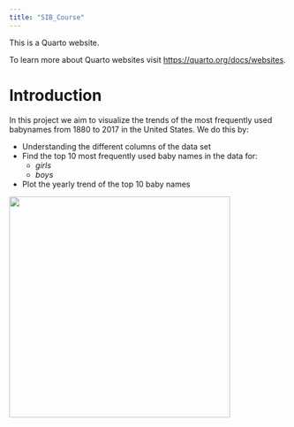 ```yaml
---
title: "SIB_Course"
---
```


This is a Quarto website.

To learn more about Quarto websites visit <https://quarto.org/docs/websites>.

# Introduction

In this project we aim to visualize the trends of the most frequently used babynames from 1880 to 2017 in the United States. We do this by:

-   Understanding the different columns of the data set
-   Find the top 10 most frequently used baby names in the data for:
    -   *girls*
    -   *boys*
-   Plot the yearly trend of the top 10 baby names

![](https://live.staticflickr.com/6150/5935882923_5ec6a3566e_m.jpg){width="400" fig-align="right"}
